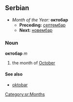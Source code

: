 ==Serbian==
*''Month of the Year:'' '''октобар'''
**'''Preceding:''' [[септембар]]
**'''Next:''' [[новембар]]
===Noun===
'''октобар''' ''m''
#the month of [[October]]
====See also====
*[[oktobar]]
[[Category:sr:Months]]